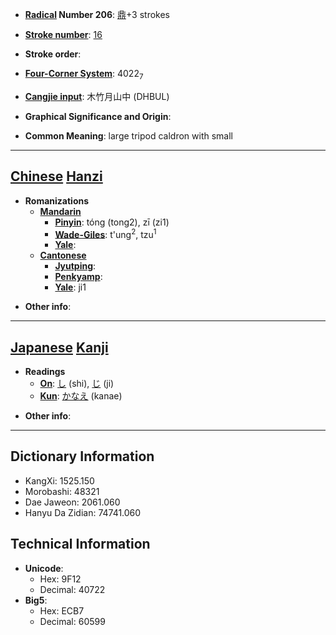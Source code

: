 * '''[[Wiktionary:Chinese radical index| Radical]] Number 206''': [[Wiktionary:Chinese radical index 鼎|鼎]]+3 strokes

* '''[[Wiktionary:Chinese total strokes index|Stroke number]]''': [[Wiktionary:Chinese total strokes index 16|16]]

* '''Stroke order''': 

* '''[[Wiktionary:Chinese four corner index|Four-Corner System]]''': 4022<sub>7</sub>

* '''[[Wiktionary:Chinese Cangjie index|Cangjie input]]''': 木竹月山中 (DHBUL)

* '''Graphical Significance and Origin''': 

* '''Common Meaning''': large tripod caldron with small

----

== [[Chinese]] [[Hanzi]] ==

* '''Romanizations'''
** '''[[Mandarin]]'''
*** '''[[Pinyin]]''': tóng (tong2), zī (zi1)
*** '''[[Wade-Giles]]''': t'ung<sup>2</sup>, tzu<sup>1</sup>
*** '''[[Yale]]''': 
** '''[[Cantonese]]'''
*** '''[[Jyutping]]''':
*** '''[[Penkyamp]]''': 
*** '''[[Yale]]''': ji1

* '''Other info''': 

----

== [[Japanese]] [[Kanji]] ==

* '''Readings'''
** '''[[On]]''': [[し]] (shi), [[じ]] (ji)
** '''[[Kun]]''': [[かなえ]] (kanae)

* '''Other info''':  

----

== Dictionary Information ==

* KangXi: 1525.150
* Morobashi: 48321
* Dae Jaweon: 2061.060
* Hanyu Da Zidian: 74741.060

== Technical Information ==

* '''Unicode''':
** Hex: 9F12
** Decimal: 40722
* '''Big5''':
** Hex: ECB7
** Decimal: 60599
